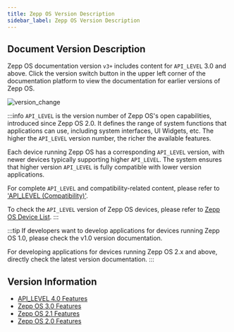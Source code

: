 ```yaml
---
title: Zepp OS Version Description
sidebar_label: Zepp OS Version Description
---
```


## Document Version Description

Zepp OS documentation version `v3+` includes content for `API_LEVEL` 3.0 and above. Click the version switch button in the upper left corner of the documentation platform to view the documentation for earlier versions of Zepp OS.

![version_change](/img/version_change.gif)

:::info
`API_LEVEL` is the version number of Zepp OS's open capabilities, introduced since Zepp OS 2.0. It defines the range of system functions that applications can use, including system interfaces, UI Widgets, etc. The higher the `API_LEVEL` version number, the richer the available features.

Each device running Zepp OS has a corresponding `API_LEVEL` version, with newer devices typically supporting higher `API_LEVEL`. The system ensures that higher version `API_LEVEL` is fully compatible with lower version applications.

For complete `API_LEVEL` and compatibility-related content, please refer to ['API_LEVEL (Compatibility)'](../guides/framework/device/compatibility.md).

To check the `API_LEVEL` version of Zepp OS devices, please refer to [Zepp OS Device List](../reference/related-resources/device-list.mdx).
:::

:::tip
If developers want to develop applications for devices running Zepp OS 1.0, please check the v1.0 version documentation.

For developing applications for devices running Zepp OS 2.x and above, directly check the latest version documentation.
:::

## Version Information

- [API_LEVEL 4.0 Features](../guides/version-info/new-features-40.md)
- [Zepp OS 3.0 Features](../guides/version-info/new-features-30.md)
- [Zepp OS 2.1 Features](../guides/version-info/new-features-21.md)
- [Zepp OS 2.0 Features](../guides/version-info/new-features.md)
